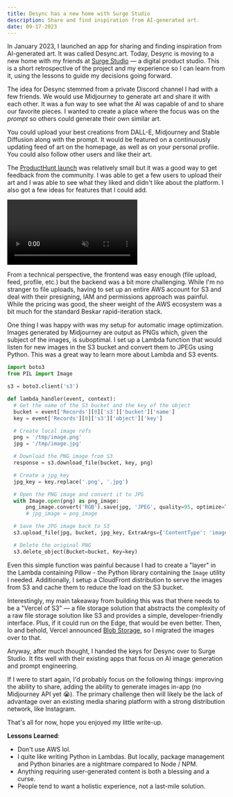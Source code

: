 ```yaml
---
title: Desync has a new home with Surge Studio
description: Share and find inspiration from AI-generated art.
date: 09-17-2023
---
```


In January 2023, I launched an app for sharing and finding inspiration from AI-generated art. It was called Desync.art. Today, Desync is moving to a new home with my friends at [Surge Studio](https://www.surge.studio/) — a digital product studio. This is a short retrospective of the project and my experience so I can learn from it, using the lessons to guide my decisions going forward.

The idea for Desync stemmed from a private Discord channel I had with a few friends. We would use Midjourney to generate art and share it with each other. It was a fun way to see what the AI was capable of and to share our favorite pieces. I wanted to create a place where the focus was on the _prompt_ so others could generate their own similar art.

You could upload your best creations from DALL-E, Midjourney and Stable Diffusion along with the prompt. It would be featured on a continuously updating feed of art on the homepage, as well as on your personal profile. You could also follow other users and like their art.

The [ProductHunt launch](https://www.producthunt.com/products/desync-art) was relatively small but it was a good way to get feedback from the community. I was able to get a few users to upload their art and I was able to see what they liked and didn't like about the platform. I also got a few ideas for features that I could add.

<Video
  url="https://vimeo.com/793701302"
  playing
  loop
  muted
  playsinline
  className="aspect-[2816/1894] w-full"
/>

From a technical perspective, the frontend was easy enough (file upload, feed, profile, etc.) but the backend was a bit more challenging. While I'm no stranger to file uploads, having to set up an entire AWS account for S3 and deal with their presigning, IAM and permissions approach was painful. While the pricing was good, the sheer weight of the AWS ecosystem was a bit much for the standard Beskar rapid-iteration stack.

One thing I was happy with was my setup for automatic image optimization. Images generated by Midjourney are output as PNGs which, given the subject of the images, is suboptimal. I set up a Lambda function that would listen for new images in the S3 bucket and convert them to JPEGs using Python. This was a great way to learn more about Lambda and S3 events.

```py
import boto3
from PIL import Image

s3 = boto3.client('s3')

def lambda_handler(event, context):
  # Get the name of the S3 bucket and the key of the object
  bucket = event['Records'][0]['s3']['bucket']['name']
  key = event['Records'][0]['s3']['object']['key']

  # Create local image refs
  png = '/tmp/image.png'
  jpg = '/tmp/image.jpg'

  # Download the PNG image from S3
  response = s3.download_file(bucket, key, png)

  # Create a jpg_key
  jpg_key = key.replace('.png', '.jpg')

  # Open the PNG image and convert it to JPG
  with Image.open(png) as png_image:
      png_image.convert('RGB').save(jpg, 'JPEG', quality=95, optimize=True)
      # jpg_image = png_image

  # Save the JPG image back to S3
  s3.upload_file(jpg, bucket, jpg_key, ExtraArgs={'ContentType': 'image/jpeg'})

  # Delete the original PNG
  s3.delete_object(Bucket=bucket, Key=key)
```

Even this simple function was painful because I had to create a "layer" in the Lambda containing Pillow - the Python library containing the `Image` utility I needed. Additionally, I setup a CloudFront distribution to serve the images from S3 and cache them to reduce the load on the S3 bucket.

Interestingly, my main takeaway from building this was that there needs to be a "Vercel of S3" — a file storage solution that abstracts the complexity of a raw file storage solution like S3 and provides a simple, developer-friendly interface. Plus, if it could run on the Edge, that would be even better. Then, lo and behold, Vercel announced [Blob Storage](https://vercel.com/storage/blob), so I migrated the images over to that.

Anyway, after much thought, I handed the keys for Desync over to Surge Studio. It fits well with their existing apps that focus on AI image generation and prompt engineering.

If I were to start again, I'd probably focus on the following things: improving the ability to share, adding the ability to generate images in-app (no Midjourney API yet 😭). The primary challenge then will likely be the lack of advantage over an existing media sharing platform with a strong distribution network, like Instagram.

That's all for now, hope you enjoyed my little write-up.

**Lessons Learned**:

- Don't use AWS lol.
- I quite like writing Python in Lambdas. But locally, package management and Python binaries are a nightmare compared to Node / NPM.
- Anything requiring user-generated content is both a blessing and a curse.
- People tend to want a holistic experience, not a last-mile solution.
